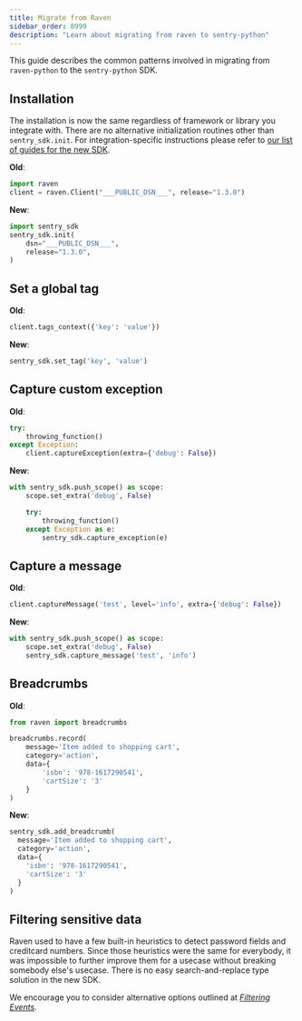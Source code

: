 ```yaml
---
title: Migrate from Raven
sidebar_order: 8999
description: "Learn about migrating from raven to sentry-python"
---
```


This guide describes the common patterns involved in migrating from `raven-python` to the `sentry-python` SDK.

## Installation

The installation is now the same regardless of framework or library you integrate with. There are no alternative initialization routines other than `sentry_sdk.init`. For integration-specific instructions please refer to [our list of guides for the new SDK](/platforms/python/).

**Old**:

<SignInNote />

```python
import raven
client = raven.Client("___PUBLIC_DSN___", release="1.3.0")
```

**New**:

<SignInNote />

```python
import sentry_sdk
sentry_sdk.init(
    dsn="___PUBLIC_DSN___",
    release="1.3.0",
)
```

## Set a global tag

**Old**:

```python
client.tags_context({'key': 'value'})
```

**New**:

```python
sentry_sdk.set_tag('key', 'value')
```

## Capture custom exception

**Old**:

```python
try:
    throwing_function()
except Exception:
    client.captureException(extra={'debug': False})
```

**New**:

```python
with sentry_sdk.push_scope() as scope:
    scope.set_extra('debug', False)

    try:
        throwing_function()
    except Exception as e:
        sentry_sdk.capture_exception(e)
```

## Capture a message

**Old**:

```python
client.captureMessage('test', level='info', extra={'debug': False})
```

**New**:

```python
with sentry_sdk.push_scope() as scope:
    scope.set_extra('debug', False)
    sentry_sdk.capture_message('test', 'info')
```

## Breadcrumbs

**Old**:

```python
from raven import breadcrumbs

breadcrumbs.record(
    message='Item added to shopping cart',
    category='action',
    data={
        'isbn': '978-1617290541',
        'cartSize': '3'
    }
)
```

**New**:

```python
sentry_sdk.add_breadcrumb(
  message='Item added to shopping cart',
  category='action',
  data={
    'isbn': '978-1617290541',
    'cartSize': '3'
  }
)
```

## Filtering sensitive data

Raven used to have a few built-in heuristics to detect password fields and
creditcard numbers. Since those heuristics were the same for everybody, it was
impossible to further improve them for a usecase without breaking somebody
else's usecase. There is no easy search-and-replace type solution in the new
SDK.

We encourage you to consider alternative options outlined at [_Filtering Events_](../configuration/filtering/).
